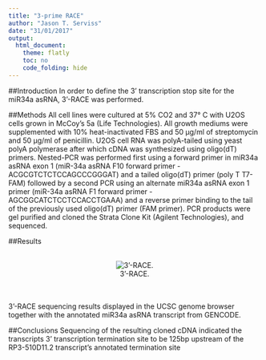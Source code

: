 ```yaml
---
title: "3-prime RACE"
author: "Jason T. Serviss"
date: "31/01/2017"
output:
  html_document:
    theme: flatly
    toc: no
    code_folding: hide
---
```


##Introduction
In order to define the 3' transcription stop site for the miR34a asRNA, 3'-RACE was performed.

##Methods
All cell lines were cultured at 5% CO2 and 37° C with U2OS cells grown in McCoy’s 5a (Life Technologies). All growth mediums were supplemented with 10% heat-inactivated FBS and 50 μg/ml of streptomycin and 50 μg/ml of penicillin. U2OS cell RNA was polyA-tailed using yeast polyA polymerase after which cDNA was synthesized using oligo(dT) primers. Nested-PCR was performed first using a forward primer in miR34a asRNA exon 1 (miR-34a asRNA F10 forward primer - ACGCGTCTCTCCAGCCCGGGAT) and a tailed oligo(dT) primer (poly T T7-FAM) followed by a second PCR using an alternate miR34a asRNA exon 1 primer (miR-34a asRNA F1 forward primer - AGCGGCATCTCCTCCACCTGAAA) and a reverse primer binding to the tail of the previously used oligo(dT) primer (FAM primer). PCR products were gel purified and cloned the Strata Clone Kit (Agilent Technologies), and sequenced.

##Results
<br></br>
<center>![3'-RACE.](results_hg38.png)</center>
<br></br>
3’-RACE sequencing results displayed in the UCSC genome browser together with the annotated miR34a asRNA transcript from GENCODE.

##Conclusions
Sequencing of the resulting cloned cDNA indicated the transcripts 3’ transcription termination site to be 125bp upstream of the RP3-510D11.2 transcript’s annotated termination site 